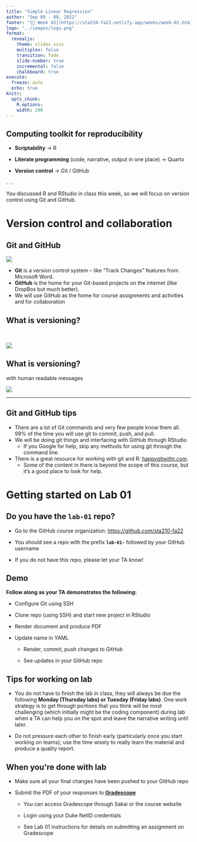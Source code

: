 ```yaml
---
title: "Simple Linear Regression"
author: "Sep 08 - 09, 2022"
footer: "[🔗 Week 02](https://sta210-fa22.netlify.app/weeks/week-02.html)"
logo: "../images/logo.png"
format: 
  revealjs:
    theme: slides.scss
    multiplex: false
    transition: fade
    slide-number: true
    incremental: false 
    chalkboard: true
execute:
  freeze: auto
  echo: true
knitr:
  opts_chunk: 
    R.options:      
    width: 200
---
```


## Computing toolkit for reproducibility

-   **Scriptability** $\rightarrow$ R

-   **Literate programming** (code, narrative, output in one place) $\rightarrow$ Quarto

-   **Version control** $\rightarrow$ Git / GitHub

. . .

::: question
You discussed R and RStudio in class this week, so we will focus on version control using Git and GitHub.
:::

# Version control and collaboration

## Git and GitHub

![](images/03/git-github.png){fig-align="center"}

-   **Git** is a version control system -- like "Track Changes" features from Microsoft Word.
-   **GitHub** is the home for your Git-based projects on the internet (like DropBox but much better).
-   We will use GitHub as the home for course assignments and activities and for collaboration

## What is versioning?

<br>

![](images/03/lego-steps.png){fig-align="center"}

## What is versioning?

with human readable messages

![](images/03/lego-steps-commit-messages.png){fig-align="center"}

------------------------------------------------------------------------

## Git and GitHub tips

::: incremental
-   There are a lot of Git commands and very few people know them all. 99% of the time you will use git to commit, push, and pull.
-   We will be doing git things and interfacing with GitHub through RStudio
    -   If you Google for help, skip any methods for using git through the command line.
-   There is a great resource for working with git and R: [happygitwithr.com](http://happygitwithr.com/).
    -   Some of the content in there is beyond the scope of this course, but it's a good place to look for help.
:::

# Getting started on Lab 01

## Do you have the `lab-01` repo?

-   Go to the GitHub course organization: <https://github.com/sta210-fa22>

-   You should see a repo with the prefix **`lab-01-`** followed by your GitHub username

-   If you do not have this repo, please let your TA know!

## Demo

**Follow along as your TA demonstrates the following:**

-   Configure Git using SSH

-   Clone repo (using SSH) and start new project in RStudio

-   Render document and produce PDF

-   Update name in YAML

    -   Render, commit, push changes to GitHub

    -   See updates in your GitHub repo

## Tips for working on lab

-   You do not have to finish the lab in class, they will always be due the following **Monday (Thursday labs) or Tuesday (Friday labs)**. One work strategy is to get through portions that you think will be most challenging (which initially might be the coding component) during lab when a TA can help you on the spot and leave the narrative writing until later.

-   Do not pressure each other to finish early (particularly once you start working on teams); use the time wisely to really learn the material and produce a quality report.

## **When you\'re done with lab**

-   Make sure all your final changes have been pushed to your GitHub repo

-   Submit the PDF of your responses to [**Gradescope**](https://www.gradescope.com/)

    -   You can access Gradescope through Sakai or the course website

    -   Login using your Duke NetID credentials

    -   See Lab 01 instructions for details on submitting an assignment on Gradescope

\
